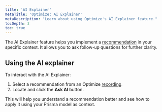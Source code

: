 ```yaml
---
title: 'AI Explainer'
metaTitle: 'Optimize: AI Explainer'
metaDescription: "Learn about using Optimize's AI Explainer feature."
tocDepth: 3
toc: true
---
```


The AI Explainer feature helps you implement a [recommendation](/optimize/recommendation) in your specific context. It allows you to ask follow-up questions for further clarity.

## Using the AI explainer

To interact with the AI Explainer:

1. Select a recommendation from an Optimize [recording](/optimize/recordings).
2. Locate and click the **Ask AI** button.

This will help you understand a recommendation better and see how to apply it using your Prisma model as context.